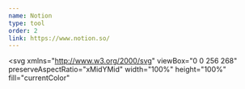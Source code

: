 ```yaml
---
name: Notion
type: tool
order: 2
link: https://www.notion.so/
---
```


<svg
  xmlns="http://www.w3.org/2000/svg"
  viewBox="0 0 256 268"
  preserveAspectRatio="xMidYMid"
  width="100%"
  height="100%"
  fill="currentColor"
>
  <path d="M16.0925 11.5385 164.09.608C182.2687-.9522 186.9404.1 198.37 8.4091l47.2433 33.2816C253.4056 47.4145 256 48.9747 256 55.2067v182.5272c0 11.4386-4.1546 18.2055-18.6958 19.2397L65.4399 267.378c-10.9126.517-16.1104-1.0431-21.8252-8.3271L8.8264 213.8136C2.5855 205.4865 0 199.2546 0 191.9706V29.726c0-9.3524 4.1546-17.1534 16.0925-18.1876Z" />
  <path
    fill="#000"
    d="M164.09.608 16.0925 11.5385C4.1546 12.5727 0 20.3737 0 29.726v162.2445c0 7.284 2.5855 13.516 8.8264 21.843l34.7883 45.2373c5.7148 7.284 10.9126 8.8442 21.8252 8.327l171.8643-10.4043C251.8365 255.9394 256 249.1726 256 237.7339V55.2066c0-5.911-2.3359-7.6138-9.2097-12.66-.3956-.2849-.7908-.5702-1.1858-.8559L198.3701 8.4091C186.9404.1 182.2687-.9522 164.09.6081ZM69.327 52.22c-14.033.945-17.2158 1.159-25.1863-5.3226L23.8757 30.778c-2.0594-2.0862-1.0252-4.6895 4.1636-5.2066L170.313 15.176c11.9468-1.0431 18.1698 3.1204 22.8416 6.758l24.4017 17.6794c1.0431.526 3.6375 3.6375.5171 3.6375L71.1458 52.0951l-1.8188.1248Zm-16.36 183.9537V81.2221c0-6.7669 2.0774-9.8873 8.3004-10.4133l168.7528-9.8784c5.7238-.5171 8.3093 3.1204 8.3093 9.8784v153.9174c0 6.7669-1.0432 12.4906-10.3866 13.0077l-161.4867 9.3613c-9.3434.5171-13.4891-2.5944-13.4891-10.9215ZM212.3765 89.5314c1.0342 4.6806 0 9.3612-4.6806 9.8962l-7.7833 1.5424v114.4038c-6.758 3.6375-12.981 5.7149-18.1787 5.7149-8.3093 0-10.3866-2.6034-16.6096-10.3955l-50.8987-80.0792v77.4758l16.1014 3.6465s0 9.3613-12.9899 9.3613l-35.8136 2.0773c-1.043-2.0863 0-7.284 3.6287-8.3182l9.3523-2.5944V109.823l-12.981-1.052c-1.043-4.6807 1.5513-11.4387 8.8264-11.9647l38.4259-2.5855 52.958 81.1133v-71.761l-13.498-1.5512c-1.0431-5.7327 3.1115-9.8962 8.3003-10.4044l35.8404-2.0862Z"
  />
</svg>
